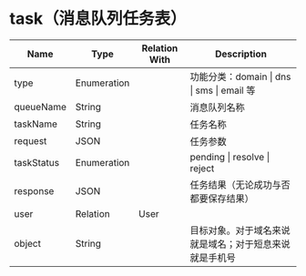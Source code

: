 # task（消息队列任务表）


| Name | Type | Relation With | Description |
|------|------|---------------|-------------|
| type | Enumeration | | 功能分类：domain \| dns \| sms \| email 等 |
| queueName | String | | 消息队列名称 |
| taskName | String | | 任务名称 |
| request | JSON | | 任务参数 |
| taskStatus | Enumeration | | pending \| resolve \| reject |
| response | JSON | | 任务结果（无论成功与否都要保存结果） |
| user        | Relation    | User          |                          |
| object        | String    |           | 目标对象。对于域名来说就是域名；对于短息来说就是手机号   |

